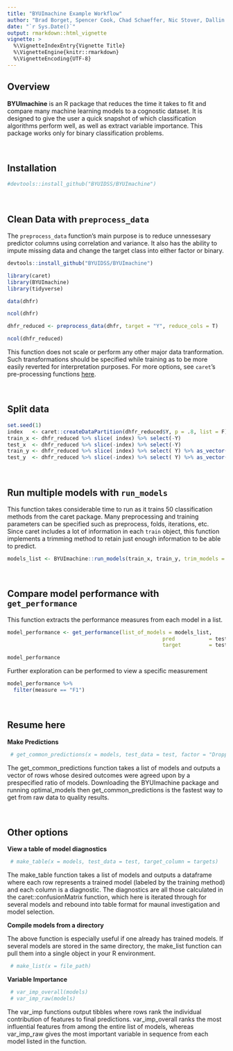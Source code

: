 ```yaml
---
title: "BYUImachine Example Workflow"
author: "Brad Borget, Spencer Cook, Chad Schaeffer, Nic Stover, Dallin Webb"
date: "`r Sys.Date()`"
output: rmarkdown::html_vignette
vignette: >
  %\VignetteIndexEntry{Vignette Title}
  %\VignetteEngine{knitr::rmarkdown}
  %\VignetteEncoding{UTF-8}
---
```


## Overview

**BYUImachine** is an R package that reduces the time it takes to fit and compare many machine learning models to a cognostic dataset. It is designed to give the user a quick snapshot of which classification algorithms perform well, as well as extract variable importance. This package works only for binary classification problems.

<br>

## Installation

```r
#devtools::install_github("BYUIDSS/BYUImachine")
```


<br>

## Clean Data with `preprocess_data`

The `preprocess_data` function's main purpose is to reduce unnessesary predictor columns using correlation and variance. It also has the ability to impute missing data and change the target class into either factor or binary. 

```r
devtools::install_github("BYUIDSS/BYUImachine")

library(caret)
library(BYUImachine)
library(tidyverse)

data(dhfr)

ncol(dhfr)

dhfr_reduced <- preprocess_data(dhfr, target = "Y", reduce_cols = T)

ncol(dhfr_reduced)
```

This function does not scale or perform any other major data tranformation. Such transformations should be specified while training as to be more easily reverted for interpretation purposes. For more options, see `caret`'s pre-processing functions [here](http://topepo.github.io/caret/pre-processing.html){target="_blank"}.

<br>

## Split data

```r
set.seed(1)
index   <- caret::createDataPartition(dhfr_reduced$Y, p = .8, list = F)
train_x <- dhfr_reduced %>% slice( index) %>% select(-Y)
test_x  <- dhfr_reduced %>% slice(-index) %>% select(-Y)
train_y <- dhfr_reduced %>% slice( index) %>% select( Y) %>% as_vector() %>% unname()
test_y  <- dhfr_reduced %>% slice(-index) %>% select( Y) %>% as_vector() %>% unname()
```


<br>

## Run multiple models with `run_models`

This function takes considerable time to run as it trains 50 classification methods from the caret package. Many preprocessing and training parameters can be specified such as preprocess, folds, iterations, etc. Since caret includes a lot of information in each `train` object, this function implements a trimming method to retain just enough information to be able to predict.

```r
models_list <- BYUImachine::run_models(train_x, train_y, trim_models = TRUE)
```

<br>

## Compare model performance with `get_performance`

This function extracts the performance measures from each model in a list.

```r
model_performance <- get_performance(list_of_models = models_list,
                                                  pred           = test_x,
                                                  target         = test_y)

model_performance
```

Further exploration can be performed to view a specific measurement 

```r
model_performance %>%
  filter(measure == "F1")
```


<br>

## Resume here

**Make Predictions**

```r
 # get_common_predictions(x = models, test_data = test, factor = "Dropped", threshold = 0.90)
```

The get_common_predictions function takes a list of models and outputs a vector of rows whose desired outcomes were agreed upon by a prespecified ratio of models. Downloading the BYUImachine package and running optimal_models then get_common_predictions is the fastest way to get from raw data to quality results.

<br>

## Other options

**View a table of model diagnostics**

```r
 # make_table(x = models, test_data = test, target_column = targets)
```

The make_table function takes a list of models and outputs a dataframe where each row represents a trained model (labeled by the training method) and each column is a diagnostic. The diagnostics are all those calculated in the caret::confusionMatrix function, which here is iterated through for several models and rebound into table format for maunal investigation and model selection.

**Compile models from a directory**

The above function is especially useful if one already has trained models. If several models are stored in the same directory, the make_list function can pull them into a single object in your R environment.

```r
 # make_list(x = file_path)
```


**Variable Importance**

```r
 # var_imp_overall(models)
 # var_imp_raw(models)
```

The var_imp functions output tibbles where rows rank the individual contribution of features to final predictions. var_imp_overall ranks the most influential features from among the entire list of models, whereas var_imp_raw gives the most important variable in sequence from each model listed in the function.
